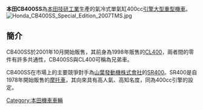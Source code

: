 '''本田CB400SS'''為[[本田技研工業|本田技研工業]]生產的氣冷式單氣缸400cc[[引擎|引擎]][[大型重型機車|大型重型機車]]。
[[File:Honda_CB400SS_Special_Edition_2007TMS.jpg|thumb]]

== 簡介 ==
CB400SS於2001年10月開始販售，其前身為1998年販售的[[CL400|CL400]]，兩者間的零件有許多共通性，CB400SS與CL400可稱為兄弟車。

CB400SS在市場上的主要競爭對手為[[山葉發動機株式會社|山葉發動機株式會社]]的[[SR400|SR400]]。SR400是自1978年開始販售的[[摩托車|摩托車]]，其向來具有高人氣、高知名度，同為400cc引擎的設定。

[[Category:本田機車車輛|Category:本田機車車輛]]